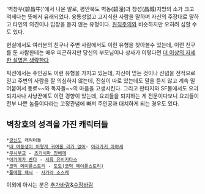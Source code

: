 '벽창우(碧昌牛)'에서 나온 말로, 평안북도 벽동(碧潼)과 창성(昌城)지방의 소가 크고 억세다는 뜻에서 유래되었다.
융통성없고 고지식한 사람을 말하며 자신의 주장대로 말하고 타인의 의견이나 입장을 듣지 않는 유형이다. [[원칙주의]]와 비슷하지만 오히려 심할 수도 있다. 

현실에서도 여러분의 친구나 주변 사람에서도 이런 유형을 찾아볼수 있는데, 이런 친구를 둔 사람한테는 매우 피곤하지만 당신의 부모님이나 상사가 이렇다면 [[더 이상의 자세한 설명은 생략한다]]

픽션에서는 주인공도 이런 유형을 가지고 있는데, 자신이 믿는 것이나 신념을 전적으로 믿고 주변의 사람을 잘 의심하지 않는데, 진실이 따로 있는데도 말을 듣지 않고 계속 밀어붙여서 동료~~와 독자들~~의 마음을 고생시킨다. 그리고 판타지와 SF물에서도 요괴퇴치사나 사냥꾼에도 이런 경향이 있는데, 요괴들을 퇴치하는 게 전문이다보니 요괴들이 전부 나쁜 놈들이다라는 고정관념에 빠져 주인공과 대치하게 되는 경우도 있다.


== 벽창호의 성격을 가진 캐릭터들 ==
 *[[광신도]] 캐릭터들
 *[[내 여동생이 이렇게 귀여울 리가 없어]]- [[아라가키 아야세]]
 *[[무시부교]] - [[츠키시마 진베에]]
 *[[아카메가 벤다]] - [[세류 유비키타스]]
 *[[코믹 메이플스토리]] - [[도도(코믹 메이플스토리)]]
 *[[풀메탈 패닉]] - [[사가라 소스케]]


이외에 아시는 분은 [[추가바람]]&[[수정바람]]

